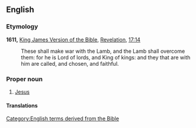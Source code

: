 ==English==

===Etymology===
'''1611,''' [[w:King James Version of the Bible|King James Version of the Bible]], [[w:Book of Revelation|Revelation]], [[s:Bible (King James)/Revelation#Chapter 17|17:14]]
: These shall make war with the Lamb, and the Lamb shall overcome them: for he is Lord of lords, and King of kings: and they that are with him are called, and chosen, and faithful.

===Proper noun===
{{en-proper noun|head=The [[Lord]] [[of]] [[lord|Lord]]s}}

# {{lb|en|Christianity}} [[Jesus]]

====Translations====
{{trans-top}}
{{trans-mid}}
{{trans-bottom}}
[[Category:English terms derived from the Bible]]